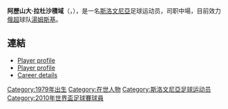 {{noteta
|G1=football
|T=zh-hans:亚历山大·拉多萨夫列维奇;  zh-hk:阿歷山大·拉杜沙積域
|1=zh-hans:亚历山大·拉多萨夫列维奇; zh-hk:阿歷山大·拉杜沙積域
|2=zh-hans:拉多萨夫列维奇; zh-hk:拉杜沙積域
}}
{{expand|time=2009-12-04T13:51:48+00:00}}
{{BLP unsourced|time=2009-12-04T13:51:48+00:00}}
{{Football player infobox
| playername= 拉杜沙積域
| image = [[File:Aleksandar_Radosavljevic.jpg|240px]]
| fullname = Aleksander Radosavljevič
| nickname =
| dateofbirth = {{birth date and age|1979|4|25}}
| cityofbirth = [[克拉尼|克拉尼]]
| countryofbirth = [[斯洛文尼亞|斯洛文尼亞]], [[南斯拉夫|南斯拉夫]]
| height = {{height|m=1.82}}
| currentclub  = [[湯姆斯基|湯姆斯基]]
| clubnumber = 23
| position = [[中場|中場]]
| youthyears =
| youthclubs =
| years = 1998-1999<br />1999-2002<br />2002-2003<br />2003-2004<br />2004-2006<br />2007-
| clubs = NK Triglav<br>[[佩利根|佩利根]]<br>[[辛歷克|辛歷克]]<br>[[穆拉|穆拉]]<br>[[辛歷克|辛歷克]]<br>[[湯姆斯基|湯姆斯基]]
| caps(goals) = 31 {{0}}(1)<br />82 (21)<br />11 {{0}}(0)<br />23 {{0}}(7)<br />59 {{0}}(0)<br />60 {{0}}(4)
| nationalyears =1999-2001<br />2002-
| nationalteam = [[斯洛文尼亞21歲以下國家足球隊|斯洛文尼亞U21]]<br />[[斯洛文尼亞國家足球隊|斯洛文尼亞]]
| nationalcaps(goals) = 15 {{0}}(2)<br />13 {{0}}(1)
| pcupdate =  06:26, 30 November 2009 (UTC)
| ntupdate =  21:16, 19 November 2009 (UTC)
}}

'''阿歷山大·拉杜沙積域'''（{{lang-en|'''Aleksander Radosavljevič'''}}，{{bd|1979年|4月25日|catIdx=Aleksander Radosavljevič}}），是一名[[斯洛文尼亞|斯洛文尼亞]]足球运动员，司职中場，目前效力[[俄羅斯超級足球聯賽|俄超]]球队[[湯姆斯基|湯姆斯基]]。

== 連結 ==
* [http://www.rfpl.org/clubs.shtml?team=41&act=players&id=816 Player profile]{{dead link|date=2018年1月 |bot=InternetArchiveBot |fix-attempted=yes }} 
* [http://www.nzs.si/index.php?t=reprezentancaPortret&id=22474 Player profile] {{Wayback|url=http://www.nzs.si/index.php?t=reprezentancaPortret&id=22474 |date=20150924070005 }} 
* [http://www.national-football-teams.com/v2/player.php?id=6179 Career details] {{Wayback|url=http://www.national-football-teams.com/v2/player.php?id=6179 |date=20120927181144 }} 

{{DEFAULTSORT:Radosavljevic, Aleksandar}}
{{2010年世界盃足球賽斯洛文尼亞參賽名單}}

[[Category:1979年出生|Category:1979年出生]]
[[Category:在世人物|Category:在世人物]]
[[Category:斯洛文尼亞足球运动员|Category:斯洛文尼亞足球运动员]]
[[Category:2010年世界盃足球賽球員|Category:2010年世界盃足球賽球員]]